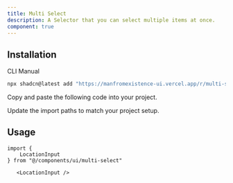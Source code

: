 ```yaml
---
title: Multi Select
description: A Selector that you can select multiple items at once.
component: true
---
```


<ComponentPreview name="multi-select-demo" description="A Multi Select component." />

## Installation

<Tabs defaultValue="cli">

<TabsList>
  <TabsTrigger value="cli">CLI</TabsTrigger>
  <TabsTrigger value="manual">Manual</TabsTrigger>
</TabsList>
<TabsContent value="cli">

```bash
npx shadcn@latest add "https://manfromexistence-ui.vercel.app/r/multi-select"
```

</TabsContent>

<TabsContent value="manual">

<Steps>

<Step>Copy and paste the following code into your project.</Step>

<ComponentSource name="multi-select" />

<Step>Update the import paths to match your project setup.</Step>

</Steps>

</TabsContent>

</Tabs>

## Usage

```tsx
import {
    LocationInput
} from "@/components/ui/multi-select"
```

```tsx
   <LocationInput />
```
